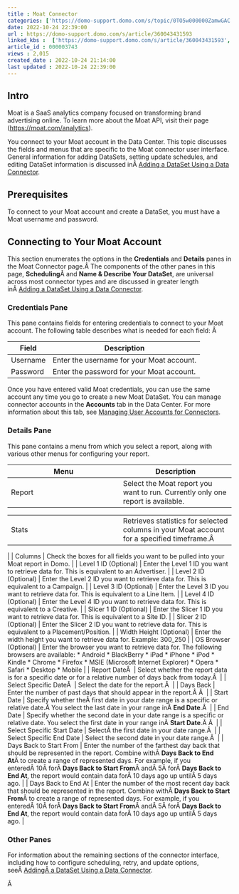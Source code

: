 ```yaml
---
title : Moat Connector
categories: ['https://domo-support.domo.com/s/topic/0TO5w000000ZamwGAC']
date: 2022-10-24 22:39:00
url : https://domo-support.domo.com/s/article/360043431593
linked_kbs :  ['https://domo-support.domo.com/s/article/360043431593', 'https://domo-support.domo.com/s/article/360042926274', 'https://domo-support.domo.com/s/knowledge-base', 'https://domo-support.domo.com/s/article/360042925494', 'https://domo-support.domo.com/s/article/360043429953', 'https://domo-support.domo.com/s/article/360042926054', 'https://domo-support.domo.com/s/article/360043429933', 'https://domo-support.domo.com/s/article/360043429693', 'https://domo-support.domo.com/s/topic/0TO5w000000ZamwGAC', 'https://domo-support.domo.com/s/article/360043429913']
article_id : 000003743
views : 2,015
created_date : 2022-10-24 21:14:00
last updated : 2022-10-24 22:39:00
---
```




Intro
-----


Moat is a SaaS analytics company focused on transforming brand advertising online. To learn more about the Moat API, visit their page ([https://moat.com/analytics](https://moat.com/analytics "https://moat.com/analytics")).


You connect to your Moat account in the Data Center. This topic discusses the fields and menus that are specific to the Moat connector user interface. General information for adding DataSets, setting update schedules, and editing DataSet information is discussed inÂ [Adding a DataSet Using a Data Connector](..\adding_a_dataset_using_a_connector\index.md).


Prerequisites
-------------


To connect to your Moat account and create a DataSet, you must have a Moat username and password.


Connecting to Your Moat Account
-------------------------------


This section enumerates the options in the **Credentials** and **Details** panes in the Moat Connector page.Â The components of the other panes in this page, **Scheduling**Â and **Name & Describe Your DataSet**, are universal across most connector types and are discussed in greater length inÂ [Adding a DataSet Using a Data Connector](..\adding_a_dataset_using_a_connector\index.md "Adding a DataSet Using a Data Connector").


### Credentials Pane


This pane contains fields for entering credentials to connect to your Moat account. The following table describes what is needed for each field: Â 




| Field | Description |
| --- | --- |
| Username | Enter the username for your Moat account. |
| Password | Enter the password for your Moat account. |


Once you have entered valid Moat credentials, you can use the same account any time you go to create a new Moat DataSet. You can manage connector accounts in the **Accounts** tab in the Data Center. For more information about this tab, see [Managing User Accounts for Connectors](..\managing_user_accounts_for_connectors\index.html "Managing User Accounts for Connectors").


### Details Pane


This pane contains a menu from which you select a report, along with various other menus for configuring your report.




| Menu | Description |
| --- | --- |
| Report | Select the Moat report you want to run. Currently only one report is available.

|  |  |
| --- | --- |
| Stats | Retrieves statistics for selected columns in your Moat account for a specified timeframe.Â  |

 |
| Columns | Check the boxes for all fields you want to be pulled into your Moat report in Domo. |
| Level 1 ID (Optional) | Enter the Level 1 ID you want to retrieve data for. This is equivalent to an Advertiser. |
| Level 2 ID (Optional) | Enter the Level 2 ID you want to retrieve data for. This is equivalent to a Campaign. |
| Level 3 ID (Optional) | Enter the Level 3 ID you want to retrieve data for. This is equivalent to a Line Item. |
| Level 4 ID (Optional) | Enter the Level 4 ID you want to retrieve data for. This is equivalent to a Creative. |
| Slicer 1 ID (Optional) | Enter the Slicer 1 ID you want to retrieve data for. This is equivalent to a Site ID. |
| Slicer 2 ID (Optional) | Enter the Slicer 2 ID you want to retrieve data for. This is equivalent to a Placement/Position. |
| Width Height (Optional) | Enter the width height you want to retrieve data for. Example: 300\_250 |
| OS Browser (Optional) | Enter the browser you want to retrieve data for. The following browsers are available:
* Android
* BlackBerry
* iPad
* iPhone
* iPod
* Kindle
* Chrome
* Firefox
* MSIE (Microsoft Internet Explorer)
* Opera
* Safari
* Desktop
* Mobile
 |
| Report DateÂ  | Select whether the report data is for a specific date or for a relative number of days back from today.Â  |
| Select Specific DateÂ  | Select the date for the report.Â  |
| Days Back | Enter the number of past days that should appear in the report.Â Â  |
| Start Date | Specify whether theÂ first date in your date range is a specific or relative date.Â You select the last date in your range inÂ **End Date**.Â  |
| End Date | Specify whether the second date in your date range is a specific or relative date. You select the first date in your range inÂ **Start Date**.Â Â  |
| Select Specific Start Date | SelectÂ the first date in your date range.Â  |
| Select Specific End Date | Select the second date in your date range.Â  |
| Days Back to Start From | Enter the number of the farthest day back that should be represented in the report. Combine withÂ **Days Back to End At**Â to create a range of represented days.
For example, if you enteredÂ 10Â forÂ **Days Back to Start From**Â andÂ 5Â forÂ **Days Back to End At**, the report would contain data forÂ 10 days ago up untilÂ 5 days ago. |
| Days Back to End At | Enter the number of the most recent day back that should be represented in the report. Combine withÂ **Days Back to Start From**Â to create a range of represented days.
For example, if you enteredÂ 10Â forÂ **Days Back to Start From**Â andÂ 5Â forÂ **Days Back to End At**, the report would contain data forÂ 10 days ago up untilÂ 5 days ago. |


### Other Panes


For information about the remaining sections of the connector interface, including how to configure scheduling, retry, and update options, seeÂ [AddingÂ a DataSet Using a Data Connector](..\adding_a_dataset_using_a_connector\index.md).


Â